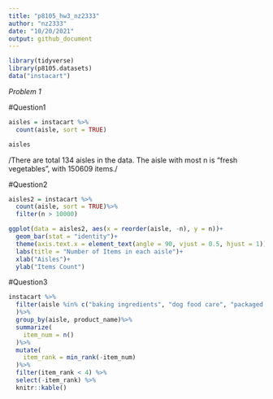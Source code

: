 ```yaml
---
title: "p8105_hw3_nz2333"
author: "nz2333"
date: "10/20/2021"
output: github_document
---
```


```r
library(tidyverse)
library(p8105.datasets)
data("instacart")
```

_Problem 1_

#Question1
```r
aisles = instacart %>%
  count(aisle, sort = TRUE)

aisles
```
/There are total 134 aisles in the data. The aisle with most n is "fresh vegetables", with 150609 items./

#Question2
```r
aisles2 = instacart %>%
  count(aisle, sort = TRUE)%>%
  filter(n > 10000)

ggplot(data = aisles2, aes(x = reorder(aisle, -n), y = n))+
  geom_bar(stat = "identity")+
  theme(axis.text.x = element_text(angle = 90, vjust = 0.5, hjust = 1))+
  labs(title = "Number of Items in each aisle")+
  xlab("Aisles")+
  ylab("Items Count")
```

#Question3
```r
instacart %>%
  filter(aisle %in% c("baking ingredients", "dog food care", "packaged vegetables fruits")
  )%>%
  group_by(aisle, product_name)%>%
  summarize(
    item_num = n()
  )%>%
  mutate(
    item_rank = min_rank(-item_num)
  )%>%
  filter(item_rank < 4) %>%
  select(-item_rank) %>%
  knitr::kable()
```

